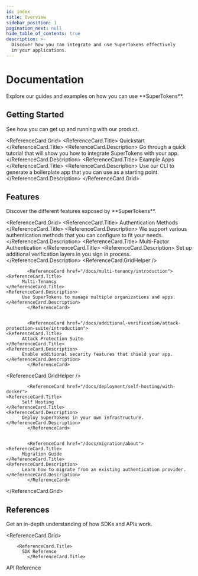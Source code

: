 ```yaml
---
id: index
title: Overview
sidebar_position: 1
pagination_next: null
hide_table_of_contents: true
description: >-
  Discover how you can integrate and use SuperTokens effectively
  in your applications.
---
```



# Documentation

<DescriptionText>
  Explore our guides and examples on how you can use **SuperTokens**.
</DescriptionText>

<Separator />

## Getting Started

<DescriptionText>
  See how you can get up and running with our product.
</DescriptionText>

<ReferenceCard.Grid>
  <ReferenceCard href="/docs/quickstart/introduction">
    <ReferenceCard.Title>
      Quickstart 
    </ReferenceCard.Title>
    <ReferenceCard.Description>
     Go through a quick tutorial that will show you how to integrate SuperTokens with your app.
    </ReferenceCard.Description>
  </ReferenceCard>
  <ReferenceCard href="/docs/quickstart/example-apps/generate-example-app">
    <ReferenceCard.Title>
      Example Apps 
    </ReferenceCard.Title>
    <ReferenceCard.Description>
          Use our CLI to generate a boilerplate app that you can use as a starting point.
    </ReferenceCard.Description>
  </ReferenceCard>
</ReferenceCard.Grid>


## Features

<DescriptionText>
  Discover the different features exposed by **SuperTokens**.
</DescriptionText>

<ReferenceCard.Grid>
  <ReferenceCard href="/docs/authentication/overview">
    <ReferenceCard.Title>
          Authentication Methods
    </ReferenceCard.Title>
    <ReferenceCard.Description>
          We support various authentication methods that you can configure to fit your needs.
    </ReferenceCard.Description>
			</ReferenceCard>
  <ReferenceCard href="/docs/additional-verification/mfa/introduction">
    <ReferenceCard.Title>
          Multi-Factor Authentication
    </ReferenceCard.Title>
    <ReferenceCard.Description>
          Set up additional verification layers in you sign in process.
    </ReferenceCard.Description>
  </ReferenceCard>
<ReferenceCard.GridHelper />
		
			<ReferenceCard href="/docs/multi-tenancy/introduction">
    <ReferenceCard.Title>
          Multi-Tenancy
    </ReferenceCard.Title>
    <ReferenceCard.Description>
          Use SuperTokens to manage multiple organizations and apps.
    </ReferenceCard.Description>
			</ReferenceCard>
		
		
			<ReferenceCard href="/docs/additional-verification/attack-protection-suite/introduction">
    <ReferenceCard.Title>
          Attack Protection Suite
    </ReferenceCard.Title>
    <ReferenceCard.Description>
          Enable additional security features that shield your app.
    </ReferenceCard.Description>
			</ReferenceCard>

<ReferenceCard.GridHelper />
		
		
			<ReferenceCard href="/docs/deployment/self-hosting/with-docker">
    <ReferenceCard.Title>
          Self Hosting
    </ReferenceCard.Title>
    <ReferenceCard.Description>
          Deploy SuperTokens in your own infrastructure.
    </ReferenceCard.Description>
			</ReferenceCard>
		
		
			<ReferenceCard href="/docs/migration/about">
    <ReferenceCard.Title>
          Migration Guide
    </ReferenceCard.Title>
    <ReferenceCard.Description>
          Learn how to migrate from an existing authentication provider.
    </ReferenceCard.Description>
			</ReferenceCard>
		
</ReferenceCard.Grid>



## References

<DescriptionText>
  Get an in-depth understanding of how SDKs and APIs work.
</DescriptionText>

<ReferenceCard.Grid>
  <ReferenceCard href="/docs/references/sdks/overview">

        <ReferenceCard.Title>
          SDK Reference
			</ReferenceCard.Title>

  </ReferenceCard>
  <ReferenceCard href="/docs/references/api-reference">
        <ReferenceCard.Title>
          API Reference
			</ReferenceCard.Title>
  </ReferenceCard>
</ReferenceCard.Grid>
